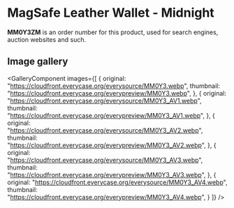 
# MagSafe Leather Wallet - Midnight

<Callout type='info' emoji='👉🏻'>**MM0Y3ZM** is an order number for this product, used for search engines, auction websites and such.</Callout>

## Image gallery

<GalleryComponent
    images={[
      {
        original: "https://cloudfront.everycase.org/everysource/MM0Y3.webp",
        thumbnail: "https://cloudfront.everycase.org/everypreview/MM0Y3.webp",
      },
      {
        original: "https://cloudfront.everycase.org/everysource/MM0Y3_AV1.webp",
        thumbnail: "https://cloudfront.everycase.org/everypreview/MM0Y3_AV1.webp",
      },
      {
        original: "https://cloudfront.everycase.org/everysource/MM0Y3_AV2.webp",
        thumbnail: "https://cloudfront.everycase.org/everypreview/MM0Y3_AV2.webp",
      },
      {
        original: "https://cloudfront.everycase.org/everysource/MM0Y3_AV3.webp",
        thumbnail: "https://cloudfront.everycase.org/everypreview/MM0Y3_AV3.webp",
      },
      {
        original: "https://cloudfront.everycase.org/everysource/MM0Y3_AV4.webp",
        thumbnail: "https://cloudfront.everycase.org/everypreview/MM0Y3_AV4.webp",
      }
    ]}
  />
